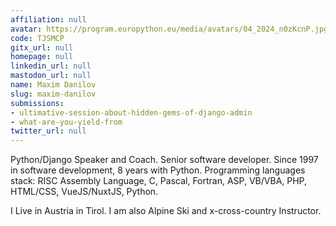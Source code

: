 ```yaml
---
affiliation: null
avatar: https://program.europython.eu/media/avatars/04_2024_n0zKcnP.jpg
code: TJSMCP
gitx_url: null
homepage: null
linkedin_url: null
mastodon_url: null
name: Maxim Danilov
slug: maxim-danilov
submissions:
- ultimative-session-about-hidden-gems-of-django-admin
- what-are-you-yield-from
twitter_url: null
---
```


Python/Django Speaker and Coach. Senior software developer.
Since 1997 in software development, 8 years with Python.
Programming languages stack: RISC Assembly Language, C, Pascal, Fortran, ASP, VB/VBA, PHP, HTML/CSS, VueJS/NuxtJS, Python.

I Live in Austria in Tirol. I am also Alpine Ski and x-cross-country Instructor.
